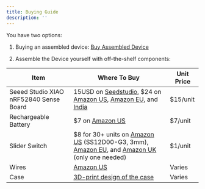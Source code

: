```yaml
---
title: Buying Guide
description: ''
---
```


You have two options:

1. Buying an assembled device:
[Buy Assembled Device](https://basedhardware.com/products/friend-dev)


2. Assemble the Device yourself with off-the-shelf components:

| Item | Where To Buy | Unit Price |
|------|--------------|------------|
| Seeed Studio XIAO nRF52840 Sense Board | 15USD on [Seedstudio](https://www.seeedstudio.com/Seeed-XIAO-BLE-Sense-nRF52840-p-5253.html), $24 on [Amazon US](https://amzn.to/3TZD1pO), [Amazon EU](https://amzn.eu/d/3eG6gaA), and [India](https://robu.in/product/seeed-studio-xiao-nrf52840-sense-tinyml-tensorflow-lite-imu-microphone-bluetooth5-0/) | $15/unit |
| Rechargeable Battery | $7 on [Amazon US](https://amzn.to/3TXlE9f) | $7/unit |
| Slider Switch | $8 for 30+ units on [Amazon US](https://www.amazon.com/dp/B099MRCDG8) (SS12D00-G3, 3mm), [Amazon EU](https://www.amazon.de/dp/B09TVFF6KW), and [Amazon UK](https://www.amazon.co.uk/dp/B09TVFF6KW/) (only one needed) | $1/unit |
| Wires | [Amazon US](https://www.amazon.com/dp/B09X4629C1) | Varies |
| Case | [3D-print design of the case](https://github.com/BasedHardware/Omi/tree/main/Friend/hardware/triangle%20v1) | Varies |
